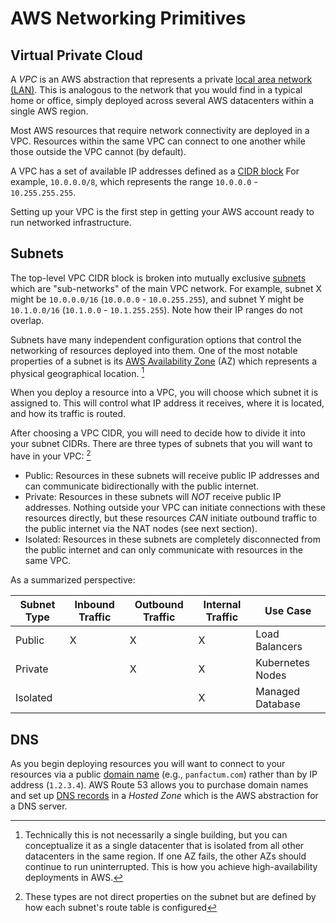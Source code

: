 # AWS Networking Primitives

## Virtual Private Cloud

A _VPC_ is an AWS abstraction that represents a private [local area network (LAN)](https://en.wikipedia.org/wiki/Local_area_network).
This is analogous to the network that you would find in a typical home or office, simply deployed across several AWS datacenters
within a single AWS region.

Most AWS resources that require network connectivity are deployed in a VPC. Resources within the same VPC can connect to
one another while those outside the VPC cannot (by default).

A VPC has a set of available IP addresses defined as a [CIDR block](https://aws.amazon.com/what-is/cidr/) For example,
`10.0.0.0/8`, which represents the range `10.0.0.0` - `10.255.255.255`.

Setting up your VPC is the first step in getting your AWS account ready to run networked infrastructure.

## Subnets

The top-level VPC CIDR block is broken into mutually exclusive [subnets](https://en.wikipedia.org/wiki/Subnet) which are
"sub-networks" of the main VPC network. For example, subnet X might be `10.0.0.0/16` (`10.0.0.0` - `10.0.255.255`), and
subnet Y might be `10.1.0.0/16` (`10.1.0.0` - `10.1.255.255`). Note how their IP ranges do not overlap.

Subnets have many independent configuration options that control the networking of resources deployed into them.
One of the most notable properties of a subnet is its [AWS Availability Zone](https://docs.aws.amazon.com/AWSEC2/latest/UserGuide/using-regions-availability-zones.html#concepts-availability-zones)
(AZ) which represents a physical geographical location. [^1]

[^1]: Technically this is not necessarily a single building, but you can conceptualize it as a single datacenter that
is isolated from all other datacenters in the same region. If one AZ fails, the other AZs should continue
to run uninterrupted. This is how you achieve high-availability deployments in AWS.

When you deploy a resource into a VPC, you will choose which
subnet it is assigned to. This will control what IP address it receives, where it is located, and how its traffic
is routed.

After choosing a VPC CIDR, you will need to decide how to divide it into your subnet CIDRs.
There are three types of subnets that you will want to have in your VPC: [^3]

- Public: Resources in these subnets will receive public IP addresses and can communicate
bidirectionally with the public internet.
- Private: Resources in these subnets will _NOT_ receive public IP addresses. Nothing outside your VPC can
initiate connections with these resources directly, but these resources _CAN_ initiate outbound
traffic to the public internet via the NAT nodes (see next section).
- Isolated: Resources in these subnets are completely disconnected from the public internet and can
only communicate with resources in the same VPC.

As a summarized perspective:

| Subnet Type | Inbound Traffic | Outbound Traffic | Internal Traffic | Use Case         |
|-------------|-----------------|------------------|------------------|------------------|
| Public      | X               | X                | X                | Load Balancers   |
| Private     |                 | X                | X                | Kubernetes Nodes |
| Isolated    |                 |                  | X                | Managed Database |

[^3]: These types are not direct properties on the subnet but are defined by how each subnet's route table is configured

## DNS

As you begin deploying resources you will want
to connect to your resources via a public [domain name](https://en.wikipedia.org/wiki/Domain_name)
(e.g., `panfactum.com`) rather than by IP address (`1.2.3.4`). AWS Route 53 allows you to purchase domain
names and set up [DNS records](https://www.cloudflare.com/learning/dns/dns-records/) in a _Hosted Zone_ which is
the AWS abstraction for a DNS server.